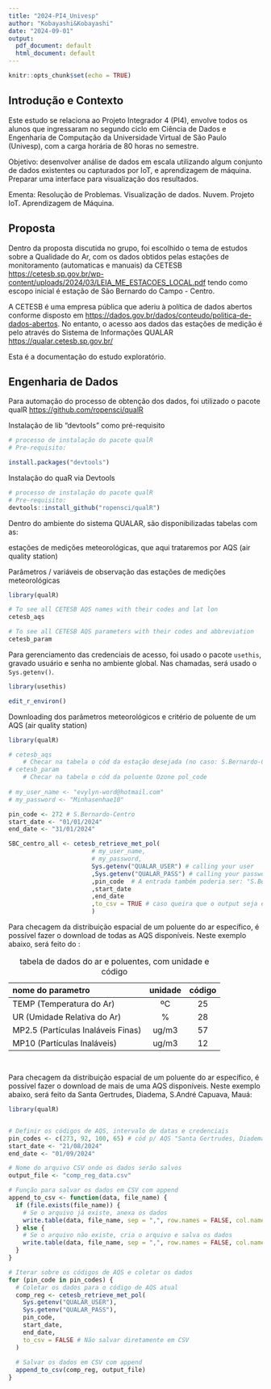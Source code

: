 ---
title: "2024-PI4_Univesp"
author: "Kobayashi&Kobayashi"
date: "2024-09-01"
output:
  pdf_document: default
  html_document: default
---

```{r setup, include=FALSE}
knitr::opts_chunk$set(echo = TRUE)
```

## Introdução e Contexto

Este estudo se relaciona ao Projeto Integrador 4 (PI4), envolve todos os alunos que ingressaram no segundo ciclo em Ciência de Dados e Engenharia de Computação da Universidade Virtual de São Paulo (Univesp), com a carga horária de 80 horas no semestre.

Objetivo: desenvolver análise de dados em escala utilizando algum conjunto de dados existentes ou capturados por IoT, e aprendizagem de máquina. Preparar uma interface para visualização dos resultados.

Ementa: Resolução de Problemas. Visualização de dados. Nuvem. Projeto IoT. Aprendizagem de Máquina.

## Proposta

Dentro da proposta discutida no grupo, foi escolhido o tema de estudos sobre a Qualidade do Ar, com os dados obtidos pelas estações de monitoramento (automaticas e manuais) da CETESB <https://cetesb.sp.gov.br/wp-content/uploads/2024/03/LEIA_ME_ESTACOES_LOCAL.pdf> tendo como escopo inicial é estação de São Bernardo do Campo - Centro.

A CETESB é uma empresa pública que aderiu à política de dados abertos conforme disposto em <https://dados.gov.br/dados/conteudo/politica-de-dados-abertos>. No entanto, o acesso aos dados das estações de medição é pelo através do Sistema de Informações QUALAR <https://qualar.cetesb.sp.gov.br/>

Esta é a documentação do estudo exploratório.

## Engenharia de Dados

Para automação do processo de obtenção dos dados, foi utilizado o pacote qualR <https://github.com/ropensci/qualR>

Instalação de lib "devtools" como pré-requisito

```{r}

# processo de instalação do pacote qualR
# Pre-requisito:

install.packages("devtools")

```

Instalação do quaR via Devtools

```{r}

# processo de instalação do pacote qualR
# Pre-requisito:
devtools::install_github("ropensci/qualR")

```

Dentro do ambiente do sistema QUALAR, são disponibilizadas tabelas com as:

estações de medições meteorológicas, que aqui trataremos por AQS (air quality station)

Parâmetros / variáveis de observação das estações de medições meteorológicas

```{r}
library(qualR)

# To see all CETESB AQS names with their codes and lat lon
cetesb_aqs

# To see all CETESB AQS parameters with their codes and abbreviation
cetesb_param

```


Para gerenciamento das credenciais de acesso, foi usado o pacote `usethis`, gravado usuário e senha no ambiente global. Nas chamadas, será usado o `Sys.getenv()`.

```{r}
library(usethis)

edit_r_environ()
```

Downloading dos parâmetros meteorológicos e critério de poluente de um AQS (air quality station)

```{r}
library(qualR)

# cetesb_aqs 
    # Checar na tabela o cód da estação desejada (no caso: S.Bernardo-Centro aqs_code) 
# cetesb_param 
    # Checar na tabela o cód da poluente Ozone pol_code
 
# my_user_name <- "evylyn-word@hotmail.com"
# my_password <- "Minhasenhae10"

pin_code <- 272 # S.Bernardo-Centro
start_date <- "01/01/2024"
end_date <- "31/01/2024"

SBC_centro_all <- cetesb_retrieve_met_pol(
                       # my_user_name,
                       # my_password,
                       Sys.getenv("QUALAR_USER") # calling your user
                       ,Sys.getenv("QUALAR_PASS") # calling your password 
                       ,pin_code  # A entrada também poderia ser: "S.Bernardo-Centro"
                       ,start_date
                       ,end_date
                       ,to_csv = TRUE # caso queira que o output seja em CSV
                       )


```

Para checagem da distribuição espacial de um poluente do ar específico, é possível fazer o download de todas as AQS disponíveis. Neste exemplo abaixo, será feito do :

| nome do parametro                  | unidade | código |
|:-----------------------------------|:-------:|:------:|
| TEMP (Temperatura do Ar)           |  ºC     |   25   |
| UR (Umidade Relativa do Ar)        |  %      |   28   |
| MP2.5 (Partículas Inaláveis Finas) |  ug/m3  |   57   |
| MP10 (Partículas Inaláveis)        |  ug/m3  |   12   |

: tabela de dados do ar e poluentes, com unidade e código

```{r}


```


```{r}


```

Para checagem da distribuição espacial de um poluente do ar específico, é possível fazer o download de mais de uma AQS disponíveis. Neste exemplo abaixo, será feito da Santa Gertrudes, Diadema, S.André Capuava, Mauá:


```{r}
library(qualR)


# Definir os códigos de AQS, intervalo de datas e credenciais
pin_codes <- c(273, 92, 100, 65) # cód p/ AQS "Santa Gertrudes, Diadema, S.André Capuava, Mauá"
start_date <- "21/08/2024"
end_date <- "01/09/2024"

# Nome do arquivo CSV onde os dados serão salvos
output_file <- "comp_reg_data.csv"

# Função para salvar os dados em CSV com append
append_to_csv <- function(data, file_name) {
  if (file.exists(file_name)) {
    # Se o arquivo já existe, anexa os dados
    write.table(data, file_name, sep = ",", row.names = FALSE, col.names = FALSE, append = TRUE)
  } else {
    # Se o arquivo não existe, cria o arquivo e salva os dados
    write.table(data, file_name, sep = ",", row.names = FALSE, col.names = TRUE)
  }
}

# Iterar sobre os códigos de AQS e coletar os dados
for (pin_code in pin_codes) {
  # Coletar os dados para o código de AQS atual
  comp_reg <- cetesb_retrieve_met_pol(
    Sys.getenv("QUALAR_USER"),
    Sys.getenv("QUALAR_PASS"),
    pin_code,
    start_date,
    end_date,
    to_csv = FALSE # Não salvar diretamente em CSV
  )
  
  # Salvar os dados em CSV com append
  append_to_csv(comp_reg, output_file)
}

```


